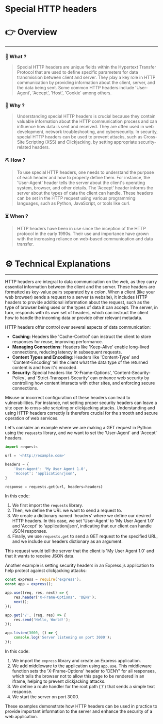 # Special HTTP headers


# 👉 Overview

---

### 👀 What ?

> Special HTTP headers are unique fields within the Hypertext Transfer Protocol that are used to define specific parameters for data transmission between client and server. They play a key role in HTTP communication by providing information about the client, server, and the data being sent. Some common HTTP headers include 'User-Agent', 'Accept', 'Host', 'Cookie' among others.
> 

### 🧐 Why ?

> Understanding special HTTP headers is crucial because they contain valuable information about the HTTP communication process and can influence how data is sent and received. They are often used in web development, network troubleshooting, and cybersecurity. In security, special HTTP headers can be used to prevent attacks, such as Cross-Site Scripting (XSS) and Clickjacking, by setting appropriate security-related headers.
> 

### ⛏️ How ?

> To use special HTTP headers, one needs to understand the purpose of each header and how to properly define them. For instance, the 'User-Agent' header tells the server about the client's operating system, browser, and other details. The 'Accept' header informs the server about the types of data the client can handle. These headers can be set in the HTTP request using various programming languages, such as Python, JavaScript, or tools like curl.
> 

### ⏳ When ?

> HTTP headers have been in use since the inception of the HTTP protocol in the early 1990s. Their use and importance have grown with the increasing reliance on web-based communication and data transfer.
> 

# ⚙️ Technical Explanations

---

HTTP headers are integral to data communication on the web, as they carry essential information between the client and the server. These headers are formatted as key-value pairs separated by a colon. When a client (like your web browser) sends a request to a server (a website), it includes HTTP headers to provide additional information about the request, such as the type of browser being used or the types of data it can accept. The server, in turn, responds with its own set of headers, which can instruct the client how to handle the incoming data or provide other relevant metadata.

HTTP headers offer control over several aspects of data communication:

- **Caching**: Headers like 'Cache-Control' can instruct the client to store responses for reuse, improving performance.
- **Managing Connections**: Headers like 'Keep-Alive' enable long-lived connections, reducing latency in subsequent requests.
- **Content Types and Encoding**: Headers like 'Content-Type' and 'Content-Encoding' tell the client what the data type of the returned content is and how it's encoded.
- **Security**: Special headers like 'X-Frame-Options', 'Content-Security-Policy', and 'Strict-Transport-Security' can enhance web security by controlling how content interacts with other sites, and enforcing secure connections.

Misuse or incorrect configuration of these headers can lead to vulnerabilities. For instance, not setting proper security headers can leave a site open to cross-site scripting or clickjacking attacks. Understanding and using HTTP headers correctly is therefore crucial for the smooth and secure operation of web services.

Let's consider an example where we are making a GET request in Python using the `requests` library, and we want to set the 'User-Agent' and 'Accept' headers.

```python
import requests

url = '<http://example.com>'

headers = {
    'User-Agent': 'My User Agent 1.0',
    'Accept': 'application/json',
}

response = requests.get(url, headers=headers)

```

In this code:

1. We first import the `requests` library.
2. Then, we define the URL we want to send a request to.
3. We create a dictionary named 'headers' where we define our desired HTTP headers. In this case, we set 'User-Agent' to 'My User Agent 1.0' and 'Accept' to 'application/json', indicating that our client can handle JSON responses.
4. Finally, we use `requests.get` to send a GET request to the specified URL, and we include our headers dictionary as an argument.

This request would tell the server that the client is 'My User Agent 1.0' and that it wants to receive JSON data.

Another example is setting security headers in an Express.js application to help protect against clickjacking attacks:

```jsx
const express = require('express');
const app = express();

app.use((req, res, next) => {
    res.header('X-Frame-Options', 'DENY');
    next();
});

app.get('/', (req, res) => {
    res.send('Hello, World!');
});

app.listen(3000, () => {
    console.log('Server listening on port 3000');
});

```

In this code:

1. We import the `express` library and create an Express application.
2. We add middleware to the application using `app.use`. This middleware function sets the 'X-Frame-Options' header to 'DENY' for all responses, which tells the browser not to allow this page to be rendered in an iframe, helping to prevent clickjacking attacks.
3. We define a route handler for the root path ('/') that sends a simple text response.
4. We start the server on port 3000.

These examples demonstrate how HTTP headers can be used in practice to provide important information to the server and enhance the security of a web application.
